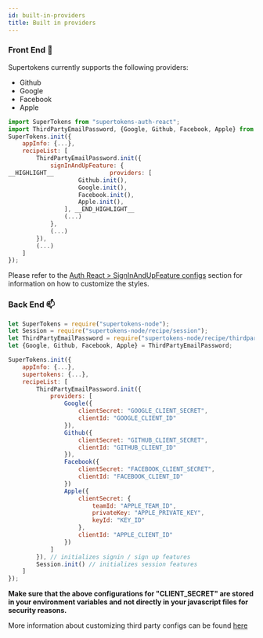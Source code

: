 ```yaml
---
id: built-in-providers
title: Built in providers
---
```


### Front End 🚪

Supertokens currently supports the following providers:
 - Github
 - Google
 - Facebook
 - Apple
 
<!--DOCUSAURUS_CODE_TABS-->
<!--ReactJS-->
```js
import SuperTokens from "supertokens-auth-react";
import ThirdPartyEmailPassword, {Google, Github, Facebook, Apple} from "supertokens-auth-react/recipe/thirdpartyemailpassword";
SuperTokens.init({
    appInfo: {...},
    recipeList: [
        ThirdPartyEmailPassword.init({
            signInAndUpFeature: {
__HIGHLIGHT__                providers: [
                    Github.init(),
                    Google.init(),
                    Facebook.init(),
                    Apple.init(),
                ], __END_HIGHLIGHT__
                (...)
            },
            (...)
        }),
        (...)
    ]
});
```
<!--END_DOCUSAURUS_CODE_TABS-->


Please refer to the [Auth React > SignInAndUpFeature configs](/docs/auth-react/thirdpartyemailpassword/config/sign-in-and-up) section for information on how to customize the styles.


### Back End 📫

<!--DOCUSAURUS_CODE_TABS-->
<!--NodeJS-->
```js
let SuperTokens = require("supertokens-node");
let Session = require("supertokens-node/recipe/session");
let ThirdPartyEmailPassword = require("supertokens-node/recipe/thirdpartyemailpassword");
let {Google, Github, Facebook, Apple} = ThirdPartyEmailPassword;

SuperTokens.init({
    appInfo: {...},
    supertokens: {...},
    recipeList: [
        ThirdPartyEmailPassword.init({
            providers: [
                Google({
                    clientSecret: "GOOGLE_CLIENT_SECRET",
                    clientId: "GOOGLE_CLIENT_ID"
                }),
                Github({
                    clientSecret: "GITHUB_CLIENT_SECRET",
                    clientId: "GITHUB_CLIENT_ID"
                }),
                Facebook({
                    clientSecret: "FACEBOOK_CLIENT_SECRET",
                    clientId: "FACEBOOK_CLIENT_ID"
                })
                Apple({
                    clientSecret: {
                        teamId: "APPLE_TEAM_ID",
                        privateKey: "APPLE_PRIVATE_KEY",
                        keyId: "KEY_ID"
                    },
                    clientId: "APPLE_CLIENT_ID"
                })
            ]
        }), // initializes signin / sign up features 
        Session.init() // initializes session features
    ]
});
```
<!--END_DOCUSAURUS_CODE_TABS-->

**Make sure that the above configurations for "CLIENT_SECRET" are stored in your environment variables and not directly in your javascript files for security reasons.**

More information about customizing third party configs can be found [here](/docs/nodejs/thirdpartyemailpassword/providers/about)
